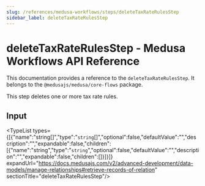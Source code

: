 ```yaml
---
slug: /references/medusa-workflows/steps/deleteTaxRateRulesStep
sidebar_label: deleteTaxRateRulesStep
---
```



# deleteTaxRateRulesStep - Medusa Workflows API Reference

This documentation provides a reference to the `deleteTaxRateRulesStep`. It belongs to the `@medusajs/medusa/core-flows` package.

This step deletes one or more tax rate rules.

## Input

<TypeList types={[{"name":"string[]","type":"`string`[]","optional":false,"defaultValue":"","description":"","expandable":false,"children":[{"name":"string","type":"`string`","optional":false,"defaultValue":"","description":"","expandable":false,"children":[]}]}]} expandUrl="https://docs.medusajs.com/v2/advanced-development/data-models/manage-relationships#retrieve-records-of-relation" sectionTitle="deleteTaxRateRulesStep"/>
